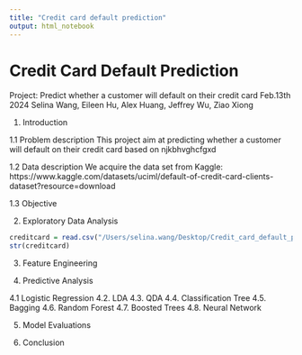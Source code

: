 ```yaml
---
title: "Credit card default prediction"
output: html_notebook
---
```

# Credit Card Default Prediction

Project: Predict whether a customer will default on their credit card
Feb.13th 2024
Selina Wang, Eileen Hu, Alex Huang, Jeffrey Wu, Ziao Xiong

1. Introduction

1.1 Problem description
This project aim at predicting whether a customer will default on their credit card based on njkbhvghcfgxd

1.2 Data description
We acquire the data set from Kaggle: https://www.kaggle.com/datasets/uciml/default-of-credit-card-clients-dataset?resource=download

1.3 Objective

2. Exploratory Data Analysis

```r
creditcard = read.csv("/Users/selina.wang/Desktop/Credit_card_default_prediction/UCI_Credit_Card.csv")
str(creditcard)
```


3. Feature Engineering

4. Predictive Analysis

4.1 Logistic Regression
4.2. LDA
4.3. QDA
4.4. Classification Tree
4.5. Bagging
4.6. Random Forest
4.7. Boosted Trees
4.8. Neural Network 

5. Model Evaluations

6. Conclusion
